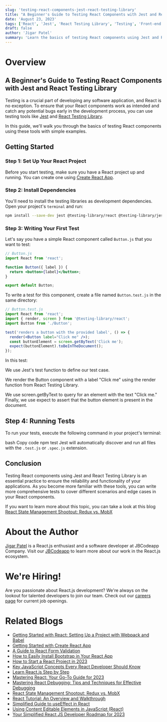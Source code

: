 ```yaml
---
slug: 'testing-react-components-jest-react-testing-library'
title: "A Beginner's Guide to Testing React Components with Jest and React Testing Library"
date: 'August 23, 2023'
tags: ['React', 'Jest', 'React Testing Library', 'Testing', 'Front-end Development']
draft: false
author: 'Jigar Patel'
summary: 'Learn the basics of testing React components using Jest and React Testing Library. This guide will walk you through setting up a testing environment, writing your first test, and running tests to ensure your React components function correctly.'
---
```


# Overview

<TOCInline toc={props.toc} exclude="Overview" toHeading={2} />

## A Beginner's Guide to Testing React Components with Jest and React Testing Library

Testing is a crucial part of developing any software application, and React is no exception. To ensure that your React components work as intended and catch any potential bugs early in the development process, you can use testing tools like [Jest](https://jestjs.io/) and [React Testing Library](https://testing-library.com/docs/react-testing-library/intro/).

In this guide, we'll walk you through the basics of testing React components using these tools with simple examples.

## Getting Started

### Step 1: Set Up Your React Project

Before you start testing, make sure you have a React project up and running. You can create one using [Create React App](https://create-react-app.dev/).

### Step 2: Install Dependencies

You'll need to install the testing libraries as development dependencies. Open your project's `terminal` and run:

```bash
npm install --save-dev jest @testing-library/react @testing-library/jest-dom
```

### Step 3: Writing Your First Test

Let's say you have a simple React component called `Button.js` that you want to test:

```jsx
// Button.js
import React from 'react';

function Button({ label }) {
  return <button>{label}</button>;
}

export default Button;
```

To write a test for this component, create a file named `Button.test.js` in the same directory:

```jsx
// Button.test.js
import React from 'react';
import { render, screen } from '@testing-library/react';
import Button from './Button';

test('renders a button with the provided label', () => {
  render(<Button label="Click me" />);
  const buttonElement = screen.getByText('Click me');
  expect(buttonElement).toBeInTheDocument();
});
```

In this test:

We use Jest's test function to define our test case.

We render the Button component with a label "Click me" using the render function from React Testing Library.

We use screen.getByText to query for an element with the text "Click me."
Finally, we use expect to assert that the button element is present in the document.

## Step 4: Running Tests

To run your tests, execute the following command in your project's terminal:

bash
Copy code
npm test
Jest will automatically discover and run all files with the `.test.js` or `.spec.js` extension.

## Conclusion

Testing React components using Jest and React Testing Library is an essential practice to ensure the reliability and functionality of your applications. As you become more familiar with these tools, you can write more comprehensive tests to cover different scenarios and edge cases in your React components.

If you want to learn more about this topic, you can take a look at this blog [React State Management Shootout: Redux vs. MobX](react-state-management-redux-vs-mobx.mdx)

# About the Author

[Jigar Patel](https://expertlaravel.com) is a React.js enthusiast and a software developer at JBCodeapp Company. Visit our [JBCodeapp](https://jbcodeapp.com) to learn more about our work in the React.js ecosystem.

# We're Hiring!

Are you passionate about React.js development? We're always on the lookout for talented developers to join our team. Check out our [careers page](https://jbcodeapp.com) for current job openings.

# Related Blogs

- [Getting Started with React: Setting Up a Project with Webpack and Babel](getting-started-react-setup-webpack-babel.mdx)
- [Getting Started with Create React App](getting-started-with-create-react-app.mdx)
- [A Guide to React Form Validation](Here's-a-simple-guide-to-validating-forms-in-React.mdx)
- [How to Easily Install Bootstrap in Your React App](how-to-install-bootstrap-in-react-app.mdx)
- [How to Start a React Project in 2023](How-to-start-a-React-Project-in-2023.mdx)
- [Key JavaScript Concepts Every React Developer Should Know](key-javascript-concepts-for-react-developers.mdx)
- [Learn React.js Step by Step](Learn-React.js-Step-by-Step.mdx)
- [Mastering React: Your Go-To Guide for 2023](mastering-react-2023-guide.mdx)
- [Mastering React Debugging: Tips and Techniques for Effective Debugging](react-debugging-tips-and-techniques.mdx)
- [React State Management Shootout: Redux vs. MobX](react-state-management-redux-vs-mobx.mdx)
- [React Tutorial: An Overview and Walkthrough](React-Tutorial-An-Overview-and-Walkthrough.mdx)
- [Simplified Guide to useEffect in React](Simplified-Guide-to-useEffect-in-React.mdx)
- [Using Content Editable Elements in JavaScript (React)](Using-Content-Editable-Elements-in-JavaScript-React.mdx)
- [Your Simplified React JS Developer Roadmap for 2023](Your-Simplified-React-JS-Developer-Roadmap-for-2023.mdx)
